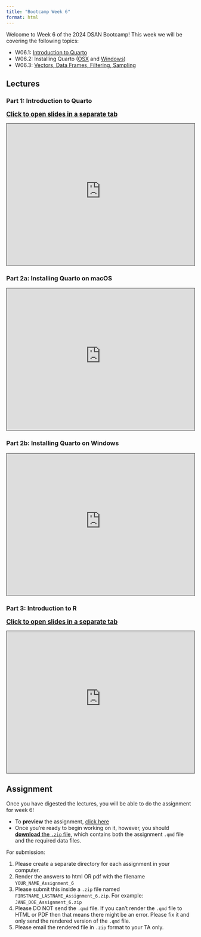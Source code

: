 ```yaml
---
title: "Bootcamp Week 6"
format: html
---
```


Welcome to Week 6 of the 2024 DSAN Bootcamp! This week we will be covering the following topics:

* W06.1: [Introduction to Quarto](#part-1-introduction-to-quarto)
* W06.2: Installing Quarto ([OSX](#part-2a-installing-quarto-on-macos) and [Windows](#part-2b-installing-quarto-on-windows))
* W06.3: [Vectors, Data Frames, Filtering, Sampling](#part-3-introduction-to-r)

## Lectures

### Part 1: Introduction to Quarto

[**Click to open slides in a separate tab** <i class='bi bi-box-arrow-up-right ps-1'></i>](https://jjacobs.me/bootcamp-videos/w06-1/slides.html#/title-slide){target='_blank' style='font-size: 120%;'}

<iframe src="https://georgetown.hosted.panopto.com/Panopto/Pages/Embed.aspx?id=8ffaeb43-53d7-4d69-8f1d-b1760007b1ae&autoplay=false&offerviewer=true&showtitle=true&showbrand=false&captions=true&interactivity=all" height="380" width="100%" style="border: 1px solid #464646;" allowfullscreen aria-label="Panopto Embedded Video Player" aria-description="DSAN Bootcamp 2024 W6.1: Introduction to Quarto" ></iframe>

### Part 2a: Installing Quarto on macOS

<iframe src="https://georgetown.hosted.panopto.com/Panopto/Pages/Embed.aspx?id=7f9cabc7-e8c9-4e3c-9990-b176005fcc6d&autoplay=false&offerviewer=true&showtitle=true&showbrand=false&captions=true&interactivity=all" height="380" width="100%" style="border: 1px solid #464646;" allowfullscreen aria-label="Panopto Embedded Video Player" aria-description="DSAN Bootcamp 2024 W6.2a: Installing Quarto on macOS" ></iframe>

### Part 2b: Installing Quarto on Windows

<iframe src="https://georgetown.hosted.panopto.com/Panopto/Pages/Embed.aspx?id=3704d9ab-db6e-4516-b73e-b178015af7d7&autoplay=false&offerviewer=true&showtitle=true&showbrand=false&captions=true&interactivity=all" height="380" width="100%" style="border: 1px solid #464646;" allowfullscreen aria-label="Panopto Embedded Video Player" aria-description="DSAN Bootcamp 2024 W6.2b: Installing Quarto on Windows" ></iframe>

### Part 3: Introduction to R

[**Click to open slides in a separate tab** <i class='bi bi-box-arrow-up-right ps-1'></i>](https://jjacobs.me/bootcamp-videos/w06-3/slides.html#/title-slide){target='_blank' style='font-size: 120%;'}

<iframe src="https://georgetown.hosted.panopto.com/Panopto/Pages/Embed.aspx?id=ee363df9-0db9-47f8-a4a3-b180002e0fe8&autoplay=false&offerviewer=true&showtitle=true&showbrand=false&captions=true&interactivity=all" height="380" width="100%" style="border: 1px solid #464646;" allowfullscreen aria-label="Panopto Embedded Video Player" aria-description="DSAN Bootcamp 2024 W6.3: Introduction to R" ></iframe>

## Assignment

Once you have digested the lectures, you will be able to do the assignment for week 6!

* To **preview** the assignment, [click here](./w06-assignment.qmd)
* Once you're ready to begin working on it, however, you should [**download** the `.zip` file](./w06-assignment.zip){target='_blank'}, which contains both the assignment `.qmd` file and the required data files.

For submission:

1. Please create a separate directory for each assignment in your computer.
2. Render the answers to html OR pdf with the filename `YOUR_NAME_Assignment_6`
3. Please submit this inside a `.zip` file named `FIRSTNAME_LASTNAME_Assignment_6.zip`. For example: `JANE_DOE_Assignment_6.zip`
4. Please DO NOT send the `.qmd` file. If you can't render the `.qmd` file to HTML or PDF then that means there might be an error. Please fix it and only send the rendered version of the `.qmd` file.
5. Please email the rendered file in `.zip` format to your TA only.
